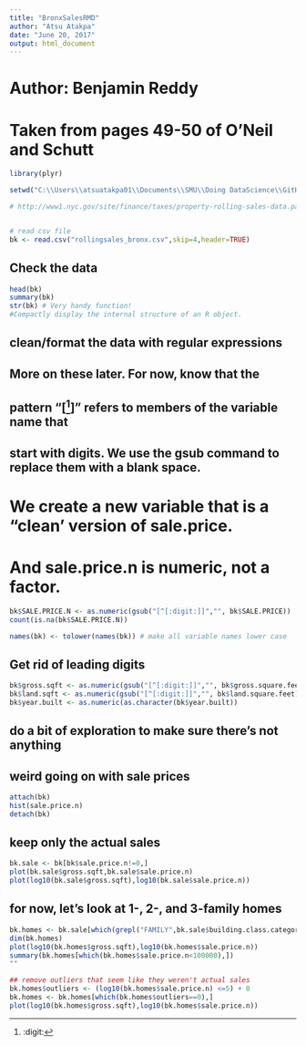 ```yaml
---
title: "BronxSalesRMD"
author: "Atsu Atakpa"
date: "June 20, 2017"
output: html_document
---
```


# Author: Benjamin Reddy
# Taken from pages 49-50 of O'Neil and Schutt

```r
library(plyr)

setwd("C:\\Users\\atsuatakpa01\\Documents\\SMU\\Doing DataScience\\GitHub\\My Project")

# http://www1.nyc.gov/site/finance/taxes/property-rolling-sales-data.page


# read csv file
bk <- read.csv("rollingsales_bronx.csv",skip=4,header=TRUE)
```
## Check the data
```r
head(bk)
summary(bk)
str(bk) # Very handy function!
#Compactly display the internal structure of an R object.
```

## clean/format the data with regular expressions
## More on these later. For now, know that the
## pattern "[^[:digit:]]" refers to members of the variable name that
## start with digits. We use the gsub command to replace them with a blank space.
# We create a new variable that is a "clean' version of sale.price.
# And sale.price.n is numeric, not a factor.
```r
bk$SALE.PRICE.N <- as.numeric(gsub("[^[:digit:]]","", bk$SALE.PRICE))
count(is.na(bk$SALE.PRICE.N))

names(bk) <- tolower(names(bk)) # make all variable names lower case
```

## Get rid of leading digits

```r
bk$gross.sqft <- as.numeric(gsub("[^[:digit:]]","", bk$gross.square.feet))
bk$land.sqft <- as.numeric(gsub("[^[:digit:]]","", bk$land.square.feet))
bk$year.built <- as.numeric(as.character(bk$year.built))
```
## do a bit of exploration to make sure there's not anything
## weird going on with sale prices
```r
attach(bk)
hist(sale.price.n) 
detach(bk)
```
## keep only the actual sales
```r
bk.sale <- bk[bk$sale.price.n!=0,]
plot(bk.sale$gross.sqft,bk.sale$sale.price.n)
plot(log10(bk.sale$gross.sqft),log10(bk.sale$sale.price.n))
```
## for now, let's look at 1-, 2-, and 3-family homes
```r
bk.homes <- bk.sale[which(grepl("FAMILY",bk.sale$building.class.category)),]
dim(bk.homes)
plot(log10(bk.homes$gross.sqft),log10(bk.homes$sale.price.n))
summary(bk.homes[which(bk.homes$sale.price.n<100000),])
""
```
```r
## remove outliers that seem like they weren't actual sales
bk.homes$outliers <- (log10(bk.homes$sale.price.n) <=5) + 0
bk.homes <- bk.homes[which(bk.homes$outliers==0),]
plot(log10(bk.homes$gross.sqft),log10(bk.homes$sale.price.n))
```